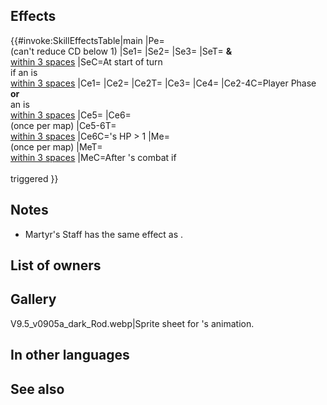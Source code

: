 {{Weapon Infobox
|tagid=SID_生贄の聖女の杖
|intID=4712
|image=wep_rd073
|exclusive=1
|weaponType=Colorless Staff
|cost=400
|might=14
|range=2
|cooldown=-1
|effect=Calculates damage from staff like other weapons. Accelerates Special trigger (cooldown count-1; max cooldown count value cannot be reduced below 1).<br><br>At start of player phase or enemy phase, if unit is within 3 spaces of an ally, grants Atk/Res+6,【Bonus Doubler】, and "neutralizes penalties on unit during combat" to unit and allies within 3 spaces of unit for 1 turn.<br><br>If unit initiates combat or is within 3 spaces of an ally, inflicts penalty on foe's Atk/Res = 20% of unit's Res at start of combat + 6, unit deals +X × 5 damage (X = the total of the number of Bonus effects active on unit and the number of Penalty effects active on foe, excluding stat bonuses and stat penalties; max 5; excluding area-of-effect Specials; if the "calculates damage from staff like other weapons" effect is neutralized, damage from staff is calculated after combat damage is added), and unit makes a guaranteed follow-up attack during combat.<br><br>Grants Atk/Res+5 to allies within 3 spaces of unit during combat.<br><br>Grants "if unit's HP > 1 and foe would reduce unit's HP to 0 during combat, unit survives with 1 HP and after combat, restores 99 HP to unit" to allies within 3 spaces of unit (effect only triggers for player's team once per map and does not stack with non-Special effects that allow unit to survive with 1 HP if foe's attack would reduce unit's HP to 0; when any other such effect triggers on an ally granted this effect, this effect will trigger too).<br><br>【Bonus Doubler】<br>Grants bonus to Atk/Spd/Def/Res during combat = current bonus on each of unit's stats for 1 turn. Calculates each stat bonus independently.
|required=Assault
|properties=random_owner
}}
==Effects==
{{#invoke:SkillEffectsTable|main
|Pe={{Eft|Accelerate Special}}<br>(can't reduce CD below 1)
|Se1={{Eft|Bonuses|Atk/Res|6}}
|Se2={{SEt|Bonus Doubler}}
|Se3={{SEt|Neutralize Bonuses}}
|SeT={{Tgt|Unit}} '''&''' {{Tgt|Allies}}<br>[[within 3 spaces]]
|SeC=At start of turn<br>if an {{Tgt|Ally}} is<br>[[within 3 spaces]]
|Ce1={{Eft|Wrathful Staff}}
|Ce2={{Eft|Temporary debuffs|Atk/Res|20% of {{Tgt|Unit}}'s Res<br>at start of combat, +6}}
|Ce2T={{Tgt|Foe}}
|Ce3={{Eft|Damage Boost|5 x ({{Kp|Bonus}} effects<br>on {{Tgt|Unit}} '''&''' {{Kp|Penalty}}<br>effects on {{Tgt|Foe}}), +5<br>(exc. {{SEt|Bonuses}} '''&''' {{SEt|Penalties}})|max=25}}
|Ce4={{Eft|Guaranteed Follow-Ups}}
|Ce2-4C=Player Phase '''or'''<br>an {{Tgt|Ally}} is<br>[[within 3 spaces]]
|Ce5={{Eft|Temporary buffs|Atk/Res|5}}
|Ce6={{Eft|Miracle}}<br>(once per map)
|Ce5-6T={{Tgt|Allies}}<br>[[within 3 spaces]]
|Ce6C={{Tgt|Ally}}'s HP > 1
|Me={{Eft|Heal|99}}<br>(once per map)
|MeT={{Tgt|Allies}}<br>[[within 3 spaces]]
|MeC=After {{Tgt|Ally}}'s combat if<br>{{Eft|Miracle}}<br>triggered
}}
==Notes==
* Martyr's Staff has the same effect as {{St|Wrathful Staff 3}}.
{{Wrathful Staff}}
{{Bonuses}}
{{Bonus Doubler}}
{{Neutralize Bonuses}}
{{IfUnitInitiates}}
{{Temporary debuffs}}
{{At start of combat}}
{{FlatDamageBoost|X (max: 25)}}
{{EffectfromBonus|damage boost|nonStat=1}}
{{EffectfromPenalty|damage boost|nonStat=1}}
{{Guaranteed follow-up interaction}}
{{Temporary buffs}}
{{Survive with 1 HP}}
{{After combat healing|allies=1}}
{{AlliesCombatEffect|temporary buffs, survival effect and after combat healing}}
==List of owners==
{{Skill Hero List}}
==Gallery==
<gallery>
V9.5_v0905a_dark_Rod.webp|Sprite sheet for {{PAGENAME}}'s animation.
</gallery>
==In other languages==
{{OtherLanguages
|japanese=
|german=
|spanishEU=
|spanishLA=
|french=
|italian=
|chineseTW=
|portuguese=
}}
==See also==
{{See also skills|cond=(Description LIKE '%survive%with 1 HP%' AND Description NOT LIKE '%"if foe would reduce%' AND (Description LIKE '%for allies within%survive%with 1 HP%' OR Description LIKE '%survive%with 1 HP%to allies within%')) AND Exclusive='1'}}
{{Weapons Navbox}}